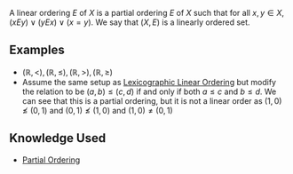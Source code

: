 A linear ordering <math display="inline">E</math> of <math display="inline">X</math> is a partial ordering <math display="inline">E</math> of <math display="inline">X</math> such that for all <math display="inline">x, y \in X</math>, <math display="inline">\left(  x E y  \right) \lor \left(  y E x \right) \lor\left( x = y \right)</math>. We say that <math display="inline">\left(  X, E \right)</math> is a linearly ordered set.

== Examples ==

* <math display="inline">\left(  \mathbb{R}, <  \right) , \left(  \mathbb{R}, \le  \right),  \left(  \mathbb{R}, >  \right) , \left(  \mathbb{R}, \ge  \right)</math>
* Assume the same setup as [[Lexicographic Linear Ordering]] but modify the relation to be <math display="inline">\left( a, b \right) \le \left( c, d \right)</math> if and only if both <math display="inline">a \le c</math> and <math display="inline">b \le d</math>. We can see that this is a partial ordering, but it is not a linear order as <math display="inline">\left( 1, 0 \right) \not \le \left( 0, 1 \right)</math> and <math display="inline">\left( 0, 1 \right) \not \le \left( 1, 0 \right)</math> and <math display="inline">\left( 1, 0 \right) \neq \left(  0, 1 \right)</math>

== Knowledge Used ==

* [[Partial Ordering]]
{{Knowledge Metadata|Relations|Definition}}